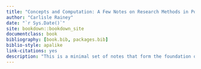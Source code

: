 ```yaml
--- 
title: "Concepts and Computation: A Few Notes on Research Methods in Political Science"
author: "Carlisle Rainey"
date: "`r Sys.Date()`"
site: bookdown::bookdown_site
documentclass: book
bibliography: [book.bib, packages.bib]
biblio-style: apalike
link-citations: yes
description: "This is a minimal set of notes that form the foundation of my introduction to political science research methods for political science."
---
```


